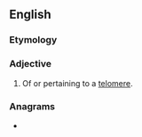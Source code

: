 ==English==

===Etymology===
{{suffix|en|telomere|ic}}

===Adjective===
{{en-adj|-}}

# Of or pertaining to a [[telomere]].

===Anagrams===
* {{l|en|merotelic}}